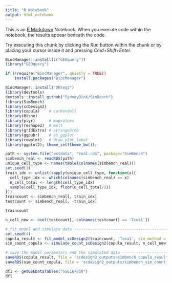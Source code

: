 ```yaml
---
title: "R Notebook"
output: html_notebook
---
```


This is an [R Markdown](http://rmarkdown.rstudio.com) Notebook. When you execute code within the notebook, the results appear beneath the code.

Try executing this chunk by clicking the *Run* button within the chunk or by placing your cursor inside it and pressing *Cmd+Shift+Enter*.

```r
BiocManager::install(c("GEOquery"))
library("GEOquery")
```

```r
if (!require("BiocManager", quietly = TRUE))
    install.packages("BiocManager")

BiocManager::install("DESeq2")
library(devtools)
devtools::install_github("SydneyBioX/SimBench")
library(SimBench)
library(scDesign2)
library(copula)    # corKendall
library(Rtsne)
library(plyr)      # mapvalues
library(reshape2)  # melt
library(gridExtra) # arrangeGrob
library(ggpubr)    # as_ggplot
library(cowplot)   # draw_plot_label
library(ggplot2); theme_set(theme_bw());
```

```r
path <- system.file("extdata", "real.rds", package="SimBench")
simbench_real <- readRDS(path)
unique_cell_type <- names(table(colnames(simbench_real)))
set.seed(1)
train_idx <- unlist(sapply(unique_cell_type, function(x){
  cell_type_idx <- which(colnames(simbench_real) == x)
  n_cell_total <- length(cell_type_idx)
  sample(cell_type_idx, floor(n_cell_total/2))
}))
traincount <- simbench_real[, train_idx]
testcount <- simbench_real[, -train_idx]
```

```r
traincount
```

```r
n_cell_new <- ncol(testcount[, colnames(testcount) == 'Tcea1'])

# fit model and simulate data -----------------------------------------------------------
set.seed(4)
copula_result <- fit_model_scDesign2(traincount, 'Tcea1', sim_method = 'copula')
sim_count_copula <- simulate_count_scDesign2(copula_result, n_cell_new, sim_method = 'copula')

# save the model parameters and the simulated data --------------------------------------
saveRDS(copula_result, file = 'scdesign2_outputs/simbench_copula_result_Stem_demo.rds')
saveRDS(sim_count_copula, file = 'scdesign2_outputs/simbench_sim_count_copula_Stem_demo.rds')
```

```r
df1 <- getGSEDataTables("GSE167050")
df1
```
